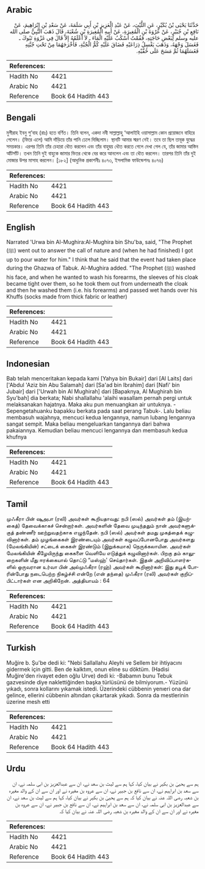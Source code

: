 ## Arabic


<div dir="rtl" lang="ar" style={{fontSize:'larger',backgroundColor:'#f8f9fa',padding:20}}>
حَدَّثَنَا يَحْيَى بْنُ بُكَيْرٍ، عَنِ اللَّيْثِ، عَنْ عَبْدِ الْعَزِيزِ بْنِ أَبِي سَلَمَةَ، عَنْ سَعْدِ بْنِ إِبْرَاهِيمَ، عَنْ نَافِعِ بْنِ جُبَيْرٍ، عَنْ عُرْوَةَ بْنِ الْمُغِيرَةِ، عَنْ أَبِيهِ الْمُغِيرَةِ بْنِ شُعْبَةَ، قَالَ ذَهَبَ النَّبِيُّ صلى الله عليه وسلم لِبَعْضِ حَاجَتِهِ، فَقُمْتُ أَسْكُبُ عَلَيْهِ الْمَاءَ ـ لاَ أَعْلَمُهُ إِلاَّ قَالَ فِي غَزْوَةِ تَبُوكَ ـ فَغَسَلَ وَجْهَهُ، وَذَهَبَ يَغْسِلُ ذِرَاعَيْهِ فَضَاقَ عَلَيْهِ كُمُّ الْجُبَّةِ، فَأَخْرَجَهُمَا مِنْ تَحْتِ جُبَّتِهِ فَغَسَلَهُمَا ثُمَّ مَسَحَ عَلَى خُفَّيْهِ‏.‏
</div>
<div style={{backgroundColor:'#f8f9fa',padding:20, marginBottom: 10}}><table> <thead> <tr> <th>References:</th> <th></th> </tr> </thead> <tbody><tr><td>Hadith No</td><td>4421</td></tr><tr><td>Arabic No</td><td>4421</td></tr><tr><td>Reference</td><td>Book 64 Hadith 443</td></tr></tbody></table></div>

## Bengali


<div dir="ltr" lang="bn" style={{fontSize:'larger',backgroundColor:'#f8f9fa',padding:20}}>
মুগীরাহ ইবনু শু’বাহ (রাঃ) হতে বর্ণিত। তিনি বলেন, একদা নবী সাল্লাল্লাহু ‘আলাইহি ওয়াসাল্লাম কোন প্রয়োজনে বাহিরে গেলেন। (ফিরে এলে) আমি দাঁড়িয়ে তাঁর পানি ঢেলে দিচ্ছিলাম। স্থানটি আমার স্মরণ নেই। তবে তা ছিল তাবূক যুদ্ধের সময়কার। এরপর তিনি তাঁর চেহারা ধৌত করলেন এবং তাঁর বাহুদ্বয় ধৌত করতে গেলে দেখা গেল যে, তাঁর জামার আস্তিন আঁটসাঁট। তখন তিনি দুই বাহুকে জামার ভিতর থেকে বের করে আনলেন এবং তা ধৌত করলেন। তারপর তিনি তাঁর দুই মোজার উপর মাসাহ করলেন। [১৮২] (আধুনিক প্রকাশনীঃ ৪০৭৩, ইসলামিক ফাউন্ডেশনঃ ৪০৭৬)
</div>
<div style={{backgroundColor:'#f8f9fa',padding:20, marginBottom: 10}}><table> <thead> <tr> <th>References:</th> <th></th> </tr> </thead> <tbody><tr><td>Hadith No</td><td>4421</td></tr><tr><td>Arabic No</td><td>4421</td></tr><tr><td>Reference</td><td>Book 64 Hadith 443</td></tr></tbody></table></div>

## English


<div dir="ltr" lang="en" style={{fontSize:'larger',backgroundColor:'#f8f9fa',padding:20}}>
Narrated 'Urwa bin Al-Mughira:Al-Mughira bin Shu'ba, said, "The Prophet (ﷺ) went out to answer the call of nature and (when he had finished) I got up to pour water for him." I think that he said that the event had taken place during the Ghazwa of Tabuk. Al-Mughira added. "The Prophet (ﷺ) washed his face, and when he wanted to wash his forearms, the sleeves of his cloak became tight over them, so he took them out from underneath the cloak and then he washed them (i.e. his forearms) and passed wet hands over his Khuffs (socks made from thick fabric or leather)
</div>
<div style={{backgroundColor:'#f8f9fa',padding:20, marginBottom: 10}}><table> <thead> <tr> <th>References:</th> <th></th> </tr> </thead> <tbody><tr><td>Hadith No</td><td>4421</td></tr><tr><td>Arabic No</td><td>4421</td></tr><tr><td>Reference</td><td>Book 64 Hadith 443</td></tr></tbody></table></div>

## Indonesian


<div dir="ltr" lang="id" style={{fontSize:'larger',backgroundColor:'#f8f9fa',padding:20}}>
Bab telah menceritakan kepada kami [Yahya bin Bukair] dari [Al Laits] dari ['Abdul 'Aziz bin Abu Salamah] dari [Sa'ad bin Ibrahim] dari [Nafi' bin Jubair] dari ['Urwah bin Al Mughirah] dari [Bapaknya, Al Mughirah bin Syu'bah] dia berkata; Nabi shallallahu 'alaihi wasallam pernah pergi untuk melaksanakan hajatnya. Maka aku pun menuangkan air untuknya. -Sepengetahuanku bapakku berkata pada saat perang Tabuk-. Lalu beliau membasuh wajahnya, mencuci kedua lengannya, namun lubang lengannya sangat sempit. Maka beliau mengeluarkan tangannya dari bahwa pakaiannya. Kemudian beliau mencuci lengannya dan membasuh kedua khufnya
</div>
<div style={{backgroundColor:'#f8f9fa',padding:20, marginBottom: 10}}><table> <thead> <tr> <th>References:</th> <th></th> </tr> </thead> <tbody><tr><td>Hadith No</td><td>4421</td></tr><tr><td>Arabic No</td><td>4421</td></tr><tr><td>Reference</td><td>Book 64 Hadith 443</td></tr></tbody></table></div>

## Tamil


<div dir="ltr" lang="ta" style={{fontSize:'larger',backgroundColor:'#f8f9fa',padding:20}}>
முஃகீரா பின் ஷுஅபா (ரலி) அவர்கள் கூறியதாவது: நபி (ஸல்) அவர்கள் தம் (இயற்கைத்) தேவைக்காகச் சென்றார்கள். அவர்களின் தேவை முடிந்ததும் நான் அவர்களுக்குத் தண்ணீர் ஊற்றுவதற்காக எழுந்தேன். நபி (ஸல்) அவர்கள் தமது முகத்தைக் கழுவினார்கள். தம் முழங்கைகள் இரண்டையும் அவர்கள் கழுவப்போனபோது அவர்களது (மேலங்கியின்) சட்டைக் கைகள் இரண்டும் (இறுக்கமாக) நெருக்கலாயின. அவர்கள் மேலங்கியின் கீழேயிருந்து கைகளை வெளியே எடுத்துக் கழுவினார்கள். பிறகு தம் காலுறைகளின் மீது ஈரக்கையால் தொட்டு “மஸ்ஹ்' செய்தார்கள். இதன் அறிவிப்பாளர்களில் ஒருவரான உர்வா பின் அல்முஃகீரா (ரஹ்) அவர்கள் கூறினார்கள்: இது தபூக் போரின்போது நடைபெற்ற நிகழ்ச்சி என்றே (என் தந்தை) முஃகீரா (ரலி) அவர்கள் குறிப்பிட்டார்கள் என அறிகிறேன். அத்தியாயம் : 64
</div>
<div style={{backgroundColor:'#f8f9fa',padding:20, marginBottom: 10}}><table> <thead> <tr> <th>References:</th> <th></th> </tr> </thead> <tbody><tr><td>Hadith No</td><td>4421</td></tr><tr><td>Arabic No</td><td>4421</td></tr><tr><td>Reference</td><td>Book 64 Hadith 443</td></tr></tbody></table></div>

## Turkish


<div dir="ltr" lang="tr" style={{fontSize:'larger',backgroundColor:'#f8f9fa',padding:20}}>
Muğire b. Şu'be dedi ki: "Nebi Sallallahu Aleyhi ve Sellem bir ihtiyacını gidermek için gitti. Ben de kalktım, onun eline su döktüm. (Hadisi Muğire'den rivayet eden oğlu Urve) dedi ki: -Babamın bunu Tebuk gazvesinde diye naklettiğinden başka türlüsünü de bilmiyorum.- Yüzünü yıkadı, sonra kollarını yıkamak istedi. Üzerindeki cübbenin yenıeri ona dar gelince, ellerini cübbenin altından çıkartarak yıkadı. Sonra da mestlerinin üzerine mesh etti
</div>
<div style={{backgroundColor:'#f8f9fa',padding:20, marginBottom: 10}}><table> <thead> <tr> <th>References:</th> <th></th> </tr> </thead> <tbody><tr><td>Hadith No</td><td>4421</td></tr><tr><td>Arabic No</td><td>4421</td></tr><tr><td>Reference</td><td>Book 64 Hadith 443</td></tr></tbody></table></div>

## Urdu


<div dir="rtl" lang="ur" style={{fontSize:'larger',backgroundColor:'#f8f9fa',padding:20}}>
ہم سے یحییٰ بن بکیر نے بیان کیا، کہا ہم سے لیث بن سعد نے، ان سے عبدالعزیز بن ابی سلمہ نے، ان سے سعد بن ابراہیم نے، ان سے نافع بن جبیر نے، ان سے عروہ بن مغیرہ نے اور ان سے ان کے والد مغیرہ بن شعبہ رضی اللہ عنہ نے بیان کیا کہ ہم سے یحییٰ بن بکیر نے بیان کیا، کہا ہم سے لیث بن سعد نے، ان سے عبدالعزیز بن ابی سلمہ نے، ان سے سعد بن ابراہیم نے، ان سے نافع بن جبیر نے، ان سے عروہ بن مغیرہ نے اور ان سے ان کے والد مغیرہ بن شعبہ رضی اللہ عنہ نے بیان کیا کہ
</div>
<div style={{backgroundColor:'#f8f9fa',padding:20, marginBottom: 10}}><table> <thead> <tr> <th>References:</th> <th></th> </tr> </thead> <tbody><tr><td>Hadith No</td><td>4421</td></tr><tr><td>Arabic No</td><td>4421</td></tr><tr><td>Reference</td><td>Book 64 Hadith 443</td></tr></tbody></table></div>